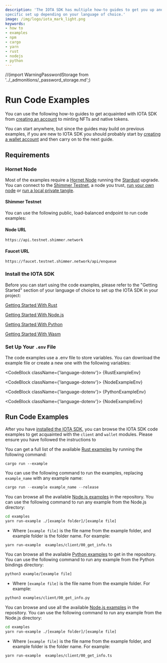 ```yaml
---
description: 'The IOTA SDK has multiple how-to guides to get you up and running in no time. However, these require a
specific set up depending on your language of choice.'
image: /img/logo/iota_mark_light.png
keywords:
- how to
- examples
- npm
- cargo
- yarn
- rust
- nodejs
- python
---
```


//(import WarningPasswordStorage from '../_admonitions/_password_storage.md';)


# Run Code Examples

You can use the following how-to guides to get acquainted with IOTA SDK from
[creating an account](./accounts_and_addresses/create_account.mdx) to minting NFTs and native tokens.

You can start anywhere, but since the guides may build on previous examples, if you are new to IOTA SDK
you should probably start by [creating a wallet account](./accounts_and_addresses/create_account.mdx) and then
carry on to the next guide.

## Requirements

### Hornet Node

Most of the examples require a [Hornet Node](https://wiki.iota.org/shimmer/hornet/welcome) running the
[Stardust](https://wiki.iota.org/shimmer/introduction/welcome) upgrade. You can connect to the
[Shimmer Testnet](#shimmer-testnet), a node you trust,
[run your own node](https://wiki.iota.org/shimmer/hornet/how_tos/using_docker) or
[run a local private tangle](https://wiki.iota.org/shimmer/hornet/how_tos/private_tangle).

#### Shimmer Testnet

You can use the following public, load-balanced endpoint to run code examples:

#### Node URL

```plaintext
https://api.testnet.shimmer.network
```

#### Faucet URL

```plaintext
https://faucet.testnet.shimmer.network/api/enqueue
```

[//]: # (<WarningPasswordStorage/>)

### Install the IOTA SDK

Before you can start using the code examples, please refer to the "Getting Started" section of your language of choice
to set up the IOTA SDK in your project:

<Tabs groupId="language">
<TabItem value="rust" label="Rust">

[Getting Started With Rust](../getting-started/rust.md)

</TabItem>
<TabItem value="nodejs" label="Nodejs">

[Getting Started With Node.js](../getting-started/node.md)

</TabItem>
<TabItem value="python" label="Python">

[Getting Started With Python](../getting-started/python.md)

</TabItem>
<TabItem value="wasm" label="Wasm">

[Getting Started With Wasm](../getting-started/wasm.md)

</TabItem>
</Tabs>

### Set Up Your `.env` File

The code examples use a .env file to store variables. You can download the example file or create a new one with the following variables:

<Tabs groupId="language">
<TabItem value="rust" label="Rust">

<CodeBlock className={'language-dotenv'}>
{RustExampleEnv}
</CodeBlock>

</TabItem>
<TabItem value="nodejs" label="Nodejs">

<CodeBlock className={'language-dotenv'}>
{NodeExampleEnv}
</CodeBlock>

</TabItem>
<TabItem value="python" label="Python">

<CodeBlock className={'language-dotenv'}>
{PythonExampleEnv}
</CodeBlock>

</TabItem>
<TabItem value="wasm" label="Wasm">

<CodeBlock className={'language-dotenv'}>
{NodeExampleEnv}
</CodeBlock>

</TabItem>
</Tabs>

## Run Code Examples


After you have [installed the IOTA SDK](#install-the-iota-sdk), you can browse the IOTA SDK code examples to get
acquainted with the `client` and `wallet` modules.
Please ensure you have followed the instructions to

<Tabs groupId="language">
<TabItem value="rust" label="Rust">

You can get a full list of the available [Rust examples](https://github.com/iotaledger/iota-sdk/tree/develop/sdk/examples)
by running the following command:

```shell
cargo run --example
```

You can use the following command to run the examples, replacing `example_name` with any example name:

```rust
cargo run --example example_name --release
```

</TabItem>
<TabItem value="nodejs" label="Nodejs">

You can browse all the available [Node.js examples](https://github.com/iotaledger/iota-sdk/tree/develop/bindings/nodejs/examples)
in the repository.  You can use the following command to run any example from the Node.js directory:

```bash
cd examples
yarn run-example ./[example folder]/[example file]
```

- Where `[example file]` is the file name from the example folder, and example folder is the folder name. For example:

```bash
yarn run-example  examples/client/00_get_info.ts
```

</TabItem>
<TabItem value="python" label="Python">

You can browse all the available [Python examples](https://github.com/iotaledger/iota-sdk/tree/develop/bindings/python/examples) to get
in the repository. You can use the following command to run any example from the Python bindings directory:

```bash
python3 example/[example file]
```

- Where `[example file]` is the file name from the example folder. For example:

```bash
python3 examples/client/00_get_info.py
```

</TabItem>
<TabItem value="wasm" label="Wasm">


You can browse and use all the available [Node.js examples](https://github.com/iotaledger/iota-sdk/tree/develop/bindings/nodejs/examples)
in the repository.  You can use the following command to run any example from the Node.js directory:

```bash
cd examples
yarn run-example ./[example folder]/[example file]
```

- Where `[example file]` is the file name from the example folder, and example folder is the folder name. For example:

```bash
yarn run-example  examples/client/00_get_info.ts
```


</TabItem>
</Tabs>